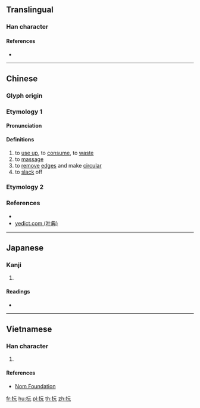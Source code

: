 {{character info/new}}
==Translingual==

===Han character===
{{Han char|rn=64|rad=手|as=04|sn=7|four=51011|canj=QMMU|ids=⿰扌元}}

====References====
* {{Han ref|kx=0421.070|dkj=11881|dj=0768.080|hdz=31833.040|uh=628F|ud=25231|bh=CAEA|bd=51946}}

----

==Chinese==
{{zh-forms}}

===Glyph origin===
{{Han etym}}

===Etymology 1===

====Pronunciation====
{{zh-pron
|m=wán
|c=jyun4
|mc=y
|oc=y
|cat=
}}

====Definitions====
{{zh-hanzi}}

# to [[use up]], to [[consume]], to [[waste]]
# to [[massage]]
# to [[remove]] [[edge]]s and make [[circular]]
# to [[slack]] off

===Etymology 2===
{{zh-see|玩|v}}

===References===
* {{R:yue:mfccd}}
* [http://yedict.com/htm/62/628F.htm yedict.com (叶典)]

----

==Japanese==

===Kanji===
{{ja-kanji|grade=|rs=手04}}

# {{defn|lang=ja|sort=手04}}

====Readings====
* {{ja-readings|on=[[がん]] (gan)|kun=[[くじく]] (kujiku)}}

----

==Vietnamese==

===Han character===
{{vi-readings|rs=手04|hanviet=ngón}}

# {{defn|lang=vi|sort=手04}}

====References====
* [http://nomfoundation.org/common/nom_details.php?codepoint=628f Nom Foundation]

[[fr:抏]]
[[hu:抏]]
[[pl:抏]]
[[th:抏]]
[[zh:抏]]